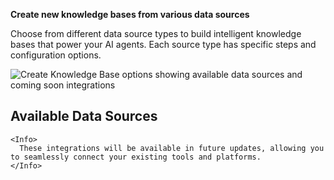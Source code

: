 
**Create new knowledge bases from various data sources**

Choose from different data source types to build intelligent knowledge bases that power your AI agents. Each source type has specific steps and configuration options.

<Frame>
  <img
    src="/images/dashboard/agent/knowledge/create-kb-options.png"
    alt="Create Knowledge Base options showing available data sources and coming soon integrations"
  />
</Frame>

## Available Data Sources

<Tabs>
  <Tab title="Website">
    <CreateFromWebsite />
  </Tab>

  <Tab title="PDF Documents">
    <CreateFromPDF />
  </Tab>

  <Tab title="CSV Files">
    <CreateFromCSV />
  </Tab>

  <Tab title="Other Sources">
    <CreateFromOtherSources />
    
    <Info>
      These integrations will be available in future updates, allowing you to seamlessly connect your existing tools and platforms.
    </Info>
  </Tab>
</Tabs>
